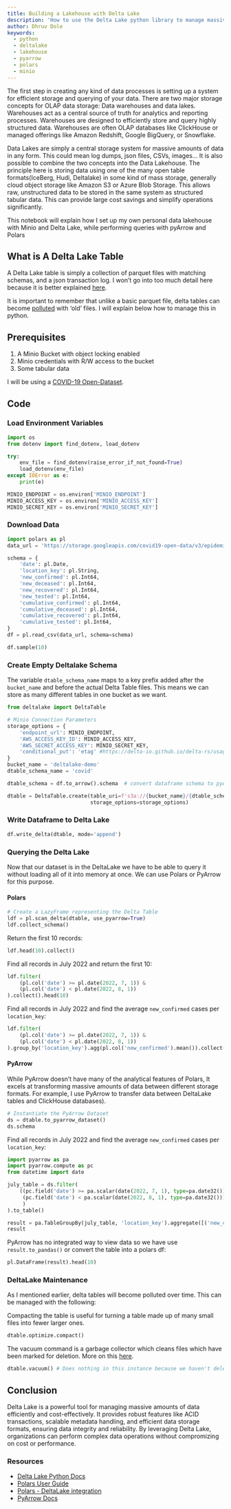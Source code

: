 ```yaml
---
title: Building a Lakehouse with Delta Lake
description: 'How to use the Delta Lake python library to manage massive amounts of data at scale.'
author: Dhruv Dole
keywords:
  - python
  - deltalake
  - lakehouse
  - pyarrow
  - polars
  - minio
---
```


The first step in creating any kind of data processes is setting up a system for efficient storage and querying of your data. There are two major storage concepts for OLAP data storage: Data warehouses and data lakes. Warehouses act as a central source of truth for analytics and reporting processes. Warehouses are designed to efficiently store and query highly structured data. Warehouses are often OLAP databases like ClickHouse or managed offerings like Amazon Redshift, Google BigQuery, or Snowflake.

Data Lakes are simply a central storage system for massive amounts of data in any form. This could mean log dumps, json files, CSVs, images... It is also possible to combine the two concepts into the Data Lakehouse. The principle here is storing data using one of the many open table formats(IceBerg, Hudi, Deltalake) in some kind of mass storage, generally cloud object storage like Amazon S3 or Azure Blob Storage. This allows raw, unstructured data to be stored in the same system as structured tabular data. This can provide large cost savings and simplify operations significantly.

This notebook will explain how I set up my own personal data lakehouse with Minio and Delta Lake, while performing queries with pyArrow and Polars

##  What is A Delta Lake Table
A Delta Lake table is simply a collection of parquet files with matching schemas, and a json transaction log. I won't go into too much detail here because it is better explained [here](https://delta-io.github.io/delta-rs/how-delta-lake-works/architecture-of-delta-table/).

It is important to remember that unlike a basic parquet file, delta tables can become [polluted](https://delta-io.github.io/delta-rs/usage/managing-tables/) with 'old' files. I will explain below how to manage this in python.


## Prerequisites

1. A Minio Bucket with object locking enabled
2. Minio credentials with R/W access to the bucket
3. Some tabular data

I will be using a [COVID-19 Open-Dataset](https://github.com/GoogleCloudPlatform/covid-19-open-data).

## Code

### Load Environment Variables

```python
import os
from dotenv import find_dotenv, load_dotenv

try:
    env_file = find_dotenv(raise_error_if_not_found=True)
    load_dotenv(env_file)
except IOError as e:
    print(e)

MINIO_ENDPOINT = os.environ['MINIO_ENDPOINT']
MINIO_ACCESS_KEY = os.environ['MINIO_ACCESS_KEY']
MINIO_SECRET_KEY = os.environ['MINIO_SECRET_KEY']
```

### Download Data

```python
import polars as pl
data_url = 'https://storage.googleapis.com/covid19-open-data/v3/epidemiology.csv'

schema = {
    'date': pl.Date,
    'location_key': pl.String,
    'new_confirmed': pl.Int64,
    'new_deceased': pl.Int64,
    'new_recovered': pl.Int64,
    'new_tested': pl.Int64,
    'cumulative_confirmed': pl.Int64,
    'cumulative_deceased': pl.Int64,
    'cumulative_recovered': pl.Int64,
    'cumulative_tested': pl.Int64,
}
df = pl.read_csv(data_url, schema=schema)

df.sample(10)
```

### Create Empty Deltalake Schema
::: { .callout-note }
The variable `dtable_schema_name` maps to a key prefix added after the `bucket_name` and before the actual Delta Table files. This means we can store as many different tables in one bucket as we want.
:::

```python
from deltalake import DeltaTable

# Minio Connection Parameters
storage_options = {
    'endpoint_url': MINIO_ENDPOINT,
    'AWS_ACCESS_KEY_ID': MINIO_ACCESS_KEY,
    'AWS_SECRET_ACCESS_KEY': MINIO_SECRET_KEY,
    'conditional_put': 'etag' #https://delta-io.github.io/delta-rs/usage/writing/writing-to-s3-with-locking-provider/#enabling-concurrent-writes-for-alternative-clients
}
bucket_name = 'deltalake-demo'
dtable_schema_name = 'covid'

dtable_schema = df.to_arrow().schema  # convert dataframe schema to pyArrow

dtable = DeltaTable.create(table_uri=f's3a://{bucket_name}/{dtable_schema_name}', schema=dtable_schema,
                           storage_options=storage_options)
```

### Write Dataframe to Delta Lake

```python
df.write_delta(dtable, mode='append')
```

### Querying the Delta Lake
Now that our dataset is in the DeltaLake we have to be able to query it without loading all of it into memory at once. We can use Polars or PyArrow for this purpose.

#### Polars

```python
# Create a LazyFrame representing the Delta Table
ldf = pl.scan_delta(dtable, use_pyarrow=True)
ldf.collect_schema()
```

Return the first 10 records:

```python
ldf.head(10).collect()
```

Find all records in July 2022 and return the first 10:

```python
ldf.filter(
    (pl.col('date') >= pl.date(2022, 7, 1)) &
    (pl.col('date') < pl.date(2022, 8, 1))
).collect().head(10)
```

Find all records in July 2022 and find the average `new_confirmed` cases per `location_key`:

```python
ldf.filter(
    (pl.col('date') >= pl.date(2022, 7, 1)) &
    (pl.col('date') < pl.date(2022, 8, 1))
).group_by('location_key').agg(pl.col('new_confirmed').mean()).collect().head(10)
```

#### PyArrow
::: { .callout-note }
While PyArrow doesn't have many of the analytical features of Polars, It excels at transforming massive amounts of data between different storage formats. For example, I use PyArrow to transfer data between DeltaLake tables and ClickHouse databases).
:::

```python
# Instantiate the PyArrow Dataset
ds = dtable.to_pyarrow_dataset()
ds.schema
```

Find all records in July 2022 and find the average `new_confirmed` cases per `location_key`:

```python
import pyarrow as pa
import pyarrow.compute as pc
from datetime import date

july_table = ds.filter(
    ((pc.field('date') >= pa.scalar(date(2022, 7, 1), type=pa.date32())) &
     (pc.field('date') < pa.scalar(date(2022, 8, 1), type=pa.date32()))
     )
).to_table()

result = pa.TableGroupBy(july_table, 'location_key').aggregate([('new_confirmed', 'mean')])
result
```

PyArrow has no integrated way to view data so we have use `result.to_pandas()` or convert the table into a polars df:

```python
pl.DataFrame(result).head(10)
```

### DeltaLake Maintenance
As I mentioned earlier, delta tables will become polluted over time. This can be managed with the following:

Compacting the table is useful for turning a table made up of many small files into fewer larger ones.

```python
dtable.optimize.compact()
```

The vacuum command is a garbage collector which cleans files which have been marked for deletion. More on this [here](https://delta-io.github.io/delta-rs/usage/managing-tables/).

```python
dtable.vacuum() # Does nothing in this instance because we haven't deleted any rows.
```

## Conclusion
Delta Lake is a powerful tool for managing massive amounts of data efficiently and cost-effectively. It provides robust features like ACID transactions, scalable metadata handling, and efficient data storage formats, ensuring data integrity and reliability. By leveraging Delta Lake, organizations can perform complex data operations without compromizing on cost or performance.


### Resources
- [Delta Lake Python Docs](https://delta-io.github.io/delta-rs/)
- [Polars User Guide](https://docs.pola.rs/)
- [Polars - DeltaLake integration](https://delta-io.github.io/delta-rs/integrations/delta-lake-polars/)
- [PyArrow Docs](https://arrow.apache.org/docs/python/index.html)

